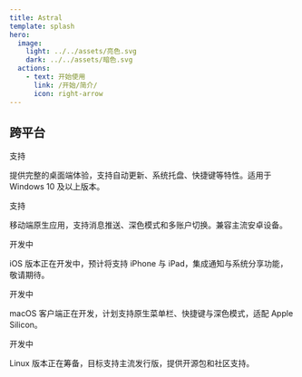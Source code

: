 ```yaml
---
title: Astral
template: splash
hero:
  image:
    light: ../../assets/亮色.svg
    dark: ../../assets/暗色.svg
  actions:
    - text: 开始使用
      link: /开始/简介/
      icon: right-arrow
---
```



## 跨平台

<CardGrid>
    <Card title="Windows">
        <span class="platform-tag supported">支持</span>
        <p>
            提供完整的桌面端体验，支持自动更新、系统托盘、快捷键等特性。适用于 Windows 10 及以上版本。
        </p>
    </Card>
    <Card title="安卓">
        <span class="platform-tag supported">支持</span>
        <p>
            移动端原生应用，支持消息推送、深色模式和多账户切换。兼容主流安卓设备。
        </p>
    </Card>
    <Card title="iOS">
        <span class="platform-tag developing">开发中</span>
        <p>
            iOS 版本正在开发中，预计将支持 iPhone 与 iPad，集成通知与系统分享功能，敬请期待。
        </p>
    </Card>
    <Card title="macOS">
        <span class="platform-tag developing">开发中</span>
        <p>
            macOS 客户端正在开发，计划支持原生菜单栏、快捷键与深色模式，适配 Apple Silicon。
        </p>
    </Card>
    <Card title="Linux">
        <span class="platform-tag developing">开发中</span>
        <p>
            Linux 版本正在筹备，目标支持主流发行版，提供开源包和社区支持。
        </p>
    </Card>
</CardGrid>